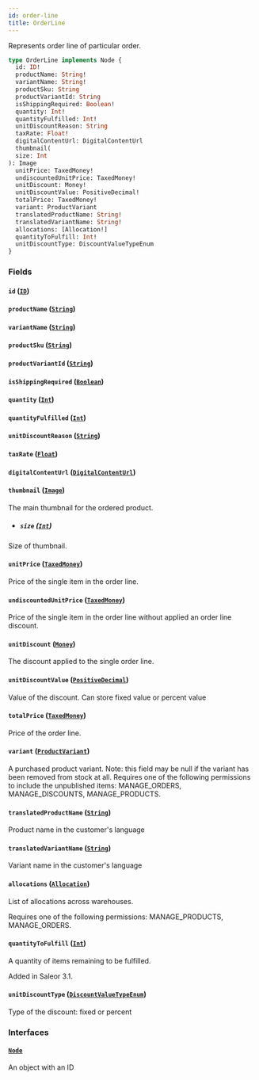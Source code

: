 ```yaml
---
id: order-line
title: OrderLine
---
```



Represents order line of particular order.

```graphql
type OrderLine implements Node {
  id: ID!
  productName: String!
  variantName: String!
  productSku: String
  productVariantId: String
  isShippingRequired: Boolean!
  quantity: Int!
  quantityFulfilled: Int!
  unitDiscountReason: String
  taxRate: Float!
  digitalContentUrl: DigitalContentUrl
  thumbnail(
  size: Int
): Image
  unitPrice: TaxedMoney!
  undiscountedUnitPrice: TaxedMoney!
  unitDiscount: Money!
  unitDiscountValue: PositiveDecimal!
  totalPrice: TaxedMoney!
  variant: ProductVariant
  translatedProductName: String!
  translatedVariantName: String!
  allocations: [Allocation!]
  quantityToFulfill: Int!
  unitDiscountType: DiscountValueTypeEnum
}
```


### Fields

#### `id` ([`ID`](../../../developer/api-reference/scalars/id))




#### `productName` ([`String`](../../../developer/api-reference/scalars/string))




#### `variantName` ([`String`](../../../developer/api-reference/scalars/string))




#### `productSku` ([`String`](../../../developer/api-reference/scalars/string))




#### `productVariantId` ([`String`](../../../developer/api-reference/scalars/string))




#### `isShippingRequired` ([`Boolean`](../../../developer/api-reference/scalars/boolean))




#### `quantity` ([`Int`](../../../developer/api-reference/scalars/int))




#### `quantityFulfilled` ([`Int`](../../../developer/api-reference/scalars/int))




#### `unitDiscountReason` ([`String`](../../../developer/api-reference/scalars/string))




#### `taxRate` ([`Float`](../../../developer/api-reference/scalars/float))




#### `digitalContentUrl` ([`DigitalContentUrl`](../../../developer/api-reference/objects/digital-content-url))




#### `thumbnail` ([`Image`](../../../developer/api-reference/objects/image))

The main thumbnail for the ordered product.
- ##### `size` ([`Int`](../../../developer/api-reference/scalars/int))

Size of thumbnail.


#### `unitPrice` ([`TaxedMoney`](../../../developer/api-reference/objects/taxed-money))

Price of the single item in the order line.


#### `undiscountedUnitPrice` ([`TaxedMoney`](../../../developer/api-reference/objects/taxed-money))

Price of the single item in the order line without applied an order line discount.


#### `unitDiscount` ([`Money`](../../../developer/api-reference/objects/money))

The discount applied to the single order line.


#### `unitDiscountValue` ([`PositiveDecimal`](../../../developer/api-reference/scalars/positive-decimal))

Value of the discount. Can store fixed value or percent value


#### `totalPrice` ([`TaxedMoney`](../../../developer/api-reference/objects/taxed-money))

Price of the order line.


#### `variant` ([`ProductVariant`](../../../developer/api-reference/objects/product-variant))

A purchased product variant. Note: this field may be null if the variant has been removed from stock at all. Requires one of the following permissions to include the unpublished items: MANAGE_ORDERS, MANAGE_DISCOUNTS, MANAGE_PRODUCTS.


#### `translatedProductName` ([`String`](../../../developer/api-reference/scalars/string))

Product name in the customer's language


#### `translatedVariantName` ([`String`](../../../developer/api-reference/scalars/string))

Variant name in the customer's language


#### `allocations` ([`Allocation`](../../../developer/api-reference/objects/allocation))

List of allocations across warehouses.

Requires one of the following permissions: MANAGE_PRODUCTS, MANAGE_ORDERS.


#### `quantityToFulfill` ([`Int`](../../../developer/api-reference/scalars/int))

A quantity of items remaining to be fulfilled.

Added in Saleor 3.1.


#### `unitDiscountType` ([`DiscountValueTypeEnum`](../../../developer/api-reference/enums/discount-value-type-enum))

Type of the discount: fixed or percent


### Interfaces

#### [`Node`](../../../developer/api-reference/interfaces/node) 

An object with an ID




